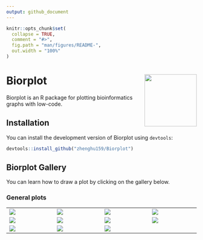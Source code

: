 ```yaml
---
output: github_document
---
```


<!-- README.md is generated from README.Rmd. Please edit that file -->

```r
knitr::opts_chunk$set(
  collapse = TRUE,
  comment = "#>",
  fig.path = "man/figures/README-",
  out.width = "100%"
)
```

# Biorplot <a href="https://zhenghu159.github.io/Biorplot"><img src="man/figures/logo.png" align="right" height="138" /></a>

Biorplot is an R package for plotting bioinformatics graphs with low-code.



## Installation

You can install the development version of Biorplot using `devtools`:

```r
devtools::install_github("zhenghu159/Biorplot")
```



## Biorplot Gallery

You can learn how to draw a plot by clicking on the gallery below.

### General plots

<table width="1500">
    <tr>
        <td width="300"><justify>
        <a href=https://zhenghu159.github.io/Biorplot/articles/General_Plots.html#base-lineplot target="-blank" title="Bior_LinePlot()">
        <img src="https://raw.githubusercontent.com/zhenghu159/Biorplot/main/vignettes/images/Bior_LinePlot1.png" > 
        </a>
        </justify></td>
        
        <td width="300"><justify>
        <a href=https://zhenghu159.github.io/Biorplot/articles/General_Plots.html#correlation-lineplot target="-blank" title="Bior_LinePlot()">
        <img src="https://raw.githubusercontent.com/zhenghu159/Biorplot/main/vignettes/images/Bior_LinePlot2.png" > 
        </a>
        </justify></td>
        
        <td width="300"><justify>
        <a href=https://zhenghu159.github.io/Biorplot/articles/General_Plots.html#base-pieplot target="-blank" title="Bior_PiePlot()">
        <img src="https://raw.githubusercontent.com/zhenghu159/Biorplot/main/vignettes/images/Bior_PiePlot1.png" >
        </a>
        </justify></td>
        
        <td width="300"><justify>
        <a href=https://zhenghu159.github.io/Biorplot/articles/General_Plots.html#pieplot-with-label target="-blank" title="Bior_PiePlot()">
        <img src="https://raw.githubusercontent.com/zhenghu159/Biorplot/main/vignettes/images/Bior_PiePlot2.png" >
        </a>
        </justify></td>
    </tr>


    
    <tr>
        <td width="300"> <justify>
        <a href=https://zhenghu159.github.io/Biorplot/articles/General_Plots.html#base-barplot target="-blank" title="Bior_BarPlot()">
        <img src="https://raw.githubusercontent.com/zhenghu159/Biorplot/main/vignettes/images/Bior_BarPlot1.png" >
        </a>
        <justify></td>
        
        <td width="300"> <justify>
        <a href=https://zhenghu159.github.io/Biorplot/articles/General_Plots.html#stack-barplot target="-blank" title="Bior_BarPlot()">
        <img src="https://raw.githubusercontent.com/zhenghu159/Biorplot/main/vignettes/images/Bior_BarPlot2.png" >
        </a>
        <justify></td>

        <td width="300"> <justify>
        <a href=https://zhenghu159.github.io/Biorplot/articles/General_Plots.html#dodged-barplot target="-blank" title="Bior_BarPlot()">
        <img src="https://raw.githubusercontent.com/zhenghu159/Biorplot/main/vignettes/images/Bior_BarPlot3.png" >
        </a>
        <justify></td>
    
        <td width="300"> <justify>
        <a href=https://zhenghu159.github.io/Biorplot/articles/General_Plots.html#basic-dotplot target="-blank"  title="Bior_DotPlot()">
        <img src="https://raw.githubusercontent.com/zhenghu159/Biorplot/main/vignettes/images/Bior_DotPlot1.png" >
        </a>
        <justify></td>
    </tr>
    
    
    
    <tr>
      <td width="300"> <justify>
        <a href=https://zhenghu159.github.io/Biorplot/articles/General_Plots.html#expression-dotplot target="-blank"  title="Bior_DotPlot()">
        <img src="https://raw.githubusercontent.com/zhenghu159/Biorplot/main/vignettes/images/Bior_DotPlot2.png" >
        </a>
      <justify></td>    
    
      <td width="300"><justify>
        <a href=https://zhenghu159.github.io/Biorplot/articles/General_Plots.html#basic-sankeyplot target="-blank" title="Bior_SankeyPlot()">
        <img src="https://raw.githubusercontent.com/zhenghu159/Biorplot/main/vignettes/images/Bior_SankeyPlot1.png" > 
        </a>
      </justify></td>
        
      <td width="300"><justify>
        <a href=https://zhenghu159.github.io/Biorplot/articles/General_Plots.html#multi-layer-sankeyplot target="-blank" title="Bior_SankeyPlot()">
        <img src="https://raw.githubusercontent.com/zhenghu159/Biorplot/main/vignettes/images/Bior_SankeyPlot2.png" > 
        </a>
      </justify></td>
      
      <td width="300"><justify>
      </justify></td>
      
    </tr>
    
</table>








